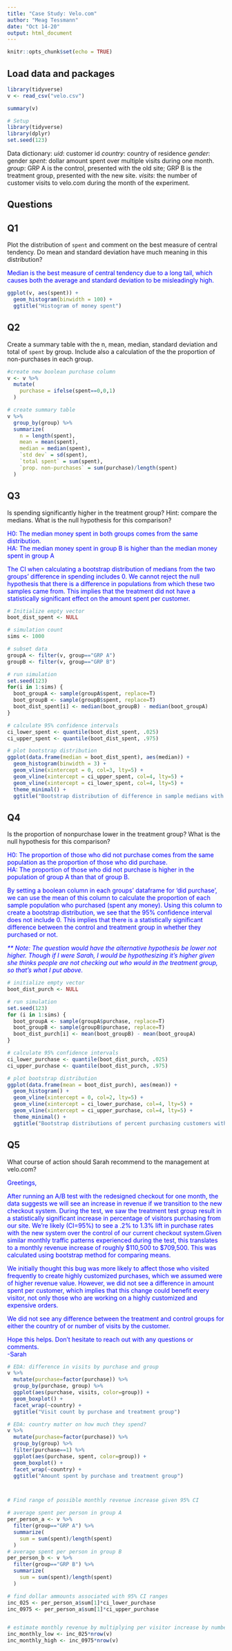 ```yaml
---
title: "Case Study: Velo.com"
author: "Meag Tessmann"
date: "Oct 14-20"
output: html_document
---
```


```r
knitr::opts_chunk$set(echo = TRUE)
```


## Load data and packages

```r
library(tidyverse)
v <- read_csv("velo.csv")

summary(v)

# Setup
library(tidyverse)
library(dplyr)
set.seed(123)
```

Data dictionary:
*uid*: customer id
*country*:  country of residence
*gender*:  gender
*spent*: dollar amount spent over multiple visits during one month.
*group*: GRP A is the control, presented with the old site; GRP B is the treatment group, presented with the new site.
*visits*: the number of customer visits to velo.com during the month of the experiment.

## Questions

## Q1

Plot the distribution of `spent` and comment on the best measure of central tendency. Do mean and standard deviation have much meaning in this distribution?
<p style="color: blue">
Median is the best measure of central tendency due to a long tail, which causes both the average and standard deviation to be misleadingly high.
</p>

```r

ggplot(v, aes(spent)) +
  geom_histogram(binwidth = 100) + 
  ggtitle("Histogram of money spent")


```

## Q2

Create a summary table with the n, mean, median, standard deviation and total of `spent` by group.  Include also a calculation of the the proportion of non-purchases in each group.

```r

#create new boolean purchase column
v <- v %>%
  mutate(
    purchase = ifelse(spent==0,0,1)
  ) 

# create summary table
v %>%
  group_by(group) %>%
  summarize(
    n = length(spent),
    mean = mean(spent),
    median = median(spent),
    `std dev` = sd(spent),
    `total spent` = sum(spent),
    `prop. non-purchases` = sum(purchase)/length(spent)
  )


```

##  Q3

Is spending significantly higher in the treatment group?  Hint: compare the medians. What is the null hypothesis for this comparison?
<p style="color:blue">
H0: The median money spent in both groups comes from the same distribution. <br/>
HA: The median money spent in group B is higher than the median money spent in group A
</p>
<p style="color:blue">
The CI when calculating a bootstrap distribution of medians from the two groups' difference in spending includes 0. We cannot reject the null hypothesis that there is a difference in populations from which these two samples came from. This implies that the treatment did not have a statistically significant effect on the amount spent per customer. 
</p>

```r

# Initialize empty vector
boot_dist_spent <- NULL

# simulation count
sims <- 1000

# subset data
groupA <- filter(v, group=="GRP A")
groupB <- filter(v, group=="GRP B")

# run simulation
set.seed(123)
for(i in 1:sims) {
  boot_groupA <- sample(groupA$spent, replace=T)
  boot_groupB <- sample(groupB$spent, replace=T)
  boot_dist_spent[i] <- median(boot_groupB) - median(boot_groupA)
}

# calculate 95% confidence intervals
ci_lower_spent <- quantile(boot_dist_spent, .025)
ci_upper_spent <- quantile(boot_dist_spent, .975)

# plot bootstrap distribution
ggplot(data.frame(median = boot_dist_spent), aes(median)) + 
  geom_histogram(binwidth = 3) + 
  geom_vline(xintercept = 0, col=3, lty=5) + 
  geom_vline(xintercept = ci_upper_spent, col=4, lty=5) + 
  geom_vline(xintercept = ci_lower_spent, col=4, lty=5) +
  theme_minimal() + 
  ggtitle("Bootstrap distribution of difference in sample medians with 95% confidence intervals in blue")

```

## Q4

Is the proportion of nonpurchase lower in the treatment group?  What is the null hypothesis for this comparison?
<p style="color:blue">
H0: The proportion of those who did not purchase comes from the same population as the proportion of those who did purchase.<br/>
HA: The proportion of those who did not purchase is higher in the population of group A than that of group B.
</p>
<p style="color:blue">
By setting a boolean column in each groups' dataframe for 'did purchase', we can use the mean of this column to calculate the proportion of each sample population who purchased (spent any money). Using this column to create a bootstrap distribution, we see that the 95% confidence interval does not include 0. This implies that there is a statistically significant difference between the control and treatment group in whether they purchased or not. 
</p>
<p style="color:blue; font-style: oblique">
** Note: The question would have the alternative hypothesis be *lower* not *higher*. Though if I were Sarah, I would be hypothesizing it's higher given she thinks people are not checking out who would in the treatment group, so that's what I put above. 
</p>
```r

# initialize empty vector 
boot_dist_purch <- NULL

# run simulation
set.seed(123)
for (i in 1:sims) {
  boot_groupA <- sample(groupA$purchase, replace=T)
  boot_groupB <- sample(groupB$purchase, replace=T)
  boot_dist_purch[i] <- mean(boot_groupB) - mean(boot_groupA)
}

# calculate 95% confidence intervals
ci_lower_purchase <- quantile(boot_dist_purch, .025)
ci_upper_purchase <- quantile(boot_dist_purch, .975)

# plot bootstrap distribution
ggplot(data.frame(mean = boot_dist_purch), aes(mean)) + 
  geom_histogram() + 
  geom_vline(xintercept = 0, col=2, lty=5) +
  geom_vline(xintercept = ci_lower_purchase, col=4, lty=5) + 
  geom_vline(xintercept = ci_upper_purchase, col=4, lty=5) +
  theme_minimal() + 
  ggtitle("Bootstrap distributions of percent purchasing customers with 95% CI in blue")


```

## Q5

What course of action should Sarah recommend to the management at velo.com?

<p style="color:blue">
Greetings, 
</p>
<p style="color:blue">
After running an A/B test with the redesigned checkout for one month, the data suggests we will see an increase in revenue if we transition to the new checkout system. During the test, we saw the treatment test group result in a statistically significant increase in percentage of visitors purchasing from our site. We're likely (CI=95%) to see a .2% to 1.3% lift in purchase rates with the new system over the control of our current checkout system.Given similar monthly traffic patterns experienced during the test, this translates to a monthly revenue increase of roughly $110,500 to $709,500. This was calculated using bootstrap method for comparing means. 
</p>
<p style="color:blue">
We initially thought this bug was more likely to affect those who visited frequently to create highly customized purchases, which we assumed were of higher revenue value. However, we did not see a difference in amount spent per customer, which implies that this change could benefit every visitor, not only those who are working on a highly customized and expensive orders.  
</p>
<p style="color:blue">
We did not see any difference between the treatment and control groups for either the country of or number of visits by the customer. 
</p>
<p style="color:blue">
Hope this helps. Don't hesitate to reach out with any questions or comments. 
<br/>-Sarah
</p>
  
``` r

# EDA: difference in visits by purchase and group
v %>%
  mutate(purchase=factor(purchase)) %>%
  group_by(purchase, group) %>%
  ggplot(aes(purchase, visits, color=group)) + 
  geom_boxplot() +
  facet_wrap(~country) + 
  ggtitle("Visit count by purchase and treatment group")

# EDA: country matter on how much they spend?
v %>%
  mutate(purchase=factor(purchase)) %>%
  group_by(group) %>%
  filter(purchase==1) %>%
  ggplot(aes(purchase, spent, color=group)) + 
  geom_boxplot() +
  facet_wrap(~country) + 
  ggtitle("Amount spent by purchase and treatment group")



# Find range of possible monthly revenue increase given 95% CI

# average spent per person in group A
per_person_a <- v %>%
  filter(group=="GRP A") %>%
  summarize(
    sum = sum(spent)/length(spent)
  )
# average spent per person in group B
per_person_b <- v %>%
  filter(group=="GRP B") %>%
  summarize(
    sum = sum(spent)/length(spent)
  )

# find dollar ammounts associated with 95% CI ranges
inc_025 <- per_person_a$sum[1]*ci_lower_purchase
inc_0975 <- per_person_a$sum[1]*ci_upper_purchase


# estimate monthly revenue by multiplying per visitor increase by number of monthly visitors seen during test
inc_monthly_low <- inc_025*nrow(v)
inc_monthly_high <- inc_0975*nrow(v)


```


